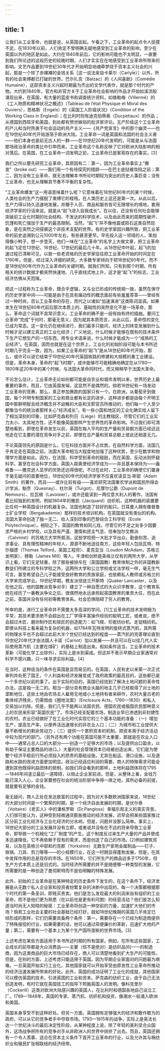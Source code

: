 ```yaml
---
---
---
```

title: 1
---




让我们从工业革命，也就是说，从英国谈起。乍看之下，工业革命的起点令人捉摸不定。在1830年以前，人们肯定不曾明确无疑地感受到工业革命的影响，至少在英国以外的地区是如此。大约在1840年前后，它的影响可能也不太明显，一直要到我们所论述的这段历史的较晚时期，人们才实实在在地感受到工业革命所带来的影响。文艺作品要到19世纪30年代才开始明显地魂牵梦绕于资本主义社会的兴起，那是一个除了赤裸裸的金钱关系［这一说法来自卡莱尔（Carlyle）］以外，所有的社会束缚都已打破的世界。巴尔扎克（Balzac）的《人间喜剧》（Comédie Humaine），这部资本主义兴起时期最为杰出的文学代表作，就是那个时代的产物。大约到1840年，官方和非官方关于工业革命社会影响的作品才开始如溪流般涌现出来，在英国，有大量的蓝皮书和调查统计资料，如维勒梅（Villermé）的《工人物质和精神状况之概述》（Tableau de l’état Physique et Moral des Ouviers），恩格斯（Engels）的《英国工人阶级状况》（Condition of the Working Class in England）；在比利时则有迪克珀蒂奥（Ducpetiaux）的作品；从德国到西班牙和美国，到处都有愤世嫉俗的批评家评论。无产阶级这个工业革命的产儿和当时热衷于社会运动的共产主义——《共产党宣言》中的那个幽灵——也在19世纪40年代开始游荡于欧洲大陆。工业革命一词是英国和法国的社会主义者——他们本身也是前无古人的一群——在19世纪20年代发明的，可能是从与法国那场政治革命的类比中引申而来。工业革命这个名称反映了它对欧洲大陆影响的相对落后。在英国，在工业革命一词发明之前，工业革命已是客观存在的事实。[3]

我们之所以要先研究工业革命，其原因有二：第一，因为工业革命事实上“爆发”（broke out）——我们用一个有待探究的措辞——在巴士底狱被攻陷之前；第二，因为没有工业革命，就无法理解本书所论时期较为突出的历史人事巨变；没有工业革命，也无从理解其节奏不平衡的复杂性。

“工业革命爆发”这一用语意味着什么呢？它意味着在18世纪80年代的某个时候，人类社会的生产力摆脱了束缚它的桎梏，在人类历史上这还是第一次。从此以后，生产力得以持久迅速地发展，并臻于人员、商品和服务皆可无限增长的境地，套用经济学家的行话来说，就是从“起飞进入自我成长”。在以往，还没有任何社会能够突破前工业化时期的社会结构、不发达的科学技术，以及由此而来的周期性破坏、饥馑和死亡强加于生产的最高限制。当然，“起飞”并不像地震或陨石这类自然现象，是在突然之间侵袭这个非技术支配的世界。有的史学家因兴趣所致，把工业革命的前史追溯到公元1000年左右，有些甚至更早。早先投入这一领域的人，笨拙得像小鸭子，想一步登天，他们一味在“工业革命”的名字上大做文章，把工业革命的起飞定在13世纪、16世纪、17世纪的最后几十年。从18世纪中叶起，起飞的加速过程已清晰可见，以致一些老资格的历史学家往往把工业革命开始的时间定在1760年。但是，经过深入详细的研究，大多数专家倾向于把18世纪80年代，而不是18世纪60年代作为工业革命的关键时期。就我们所知，只有到那个时期，所有相关的统计数据才都突然快速地、几乎直线式地上升，这才是“起飞”的标志，工业经济仿佛从天而降。

把这一过程称为工业革命，既合乎逻辑，又与业已形成的传统相一致，虽然在保守的历史学家中间——可能是由于在具有煽动性的概念面前有些羞羞答答——曾经有过一种时尚，否认工业革命的存在，而代之以诸如“加速演进”这类陈词滥调。如果发生在18世纪80年代前后那次本质上的、基础性的突然变化不是一场革命，那么，革命这个词就不具常识意义。工业革命的确不是一段有始有终的插曲。要问工业革命“完成”于何时，那毫无意义，因为就其本质而言，从此以后，革命性的变化已成为常态。这一变化仍在继续进行，我们最多只能问，经济上的转变发展到什么时候才足以建立真正的工业化经济；广义地说，什么时候才能够在既有的技术条件下生产它想生产的一切东西，用专业术语来说，什么时候才能成为一个“成熟的工业经济”。在英国，因而也就是在这个世界上，工业化的初始阶段可能与本书所述时期几乎完全一致，因为，如果工业革命的“起飞”是从18世纪80年代开始，那么，或许可以说它结束于19世纪40年代英国铁路的修建和大规模的重工业建设。但是，革命本身，革命的“起飞时期”，或许能够尽可能精确地确定在从1780—1800年这20年中的某个时候，与法国大革命同时代，而又稍稍早于法国大革命。

不论怎么估计，工业革命无论如何都可能是自农业和城市发明以来，世界历史上最重要的事件。而且，它由英国发端，这显然不是偶然的。倘若18世纪有一场发动工业革命的竞赛，那么，真正参加赛跑的国家只有一个。在欧洲，从葡萄牙到俄国，每个开明专制国家的工业和商业都有长足的进步，这种进步都是由每个开明王国中那群明智且经济概念并不幼稚的大臣和文职官员所推动的，他们每一个人至少都像当今的统治者那样关心“经济成长”。有一些小国和地区的工业化确实给人留下了相当深刻的印象，比如萨克森和列日（Liége）的主教辖区，尽管它们的工业实力太小、太具地方性，还不能像英国那样产生世界性的革命影响。不过我们却可清楚地看到，即使在革命发生以前，英国在每人平均的生产量和贸易额方面已经远远地走在它主要的潜在竞争对手之前，即使在总产量和贸易总额上彼此还相差无几。

不论英国领先的原因是什么，它在科技方面并不占优势。在自然科学方面，法国几乎肯定走在英国之前。法国大革命相当大程度地加强了这种优势，至少在数学和物理学方面是如此。因为，在法国，科学受到革命的鼓励，而在英国，反动派则怀疑科学。甚至在社会科学方面，英国人距离使经济学成为——并且基本保持为——盎格鲁——撒克逊人显学的优势还远得很呢。不过在此时，工业革命的确使它们置身于毫无疑问的首要地位，18世纪80年代的经济学家不仅喜欢读亚当·斯密（Adam Smith）的著作，而且——或许比较有益——喜欢研究法国重农学派和国民所得会计学派，魁奈（Quesnay）、杜尔哥（Turgot）、尼摩尔公爵（Dupont de Nemours）、拉瓦锡（Lavoisier），或许还能读到一两位意大利人的著作。法国有着比较独到的发明，例如1804年的雅凯（Jacquard）纺织机，这种机器的装置要比任何一种英国设计的机器复杂。法国也制造了较好的船只。日耳曼人拥有像普鲁士矿业学校（Bergakademie）那样的技术培训机构，在英国就没有类似的机构。法国大革命创造了独一无二、给人深刻印象的巴黎综合工科学校（Ecole Polytechnique）。相较之下，英国的教育如同儿戏，尽管它的不足之处多少因要求严格的乡村学校，以及具有严谨、激情和民主气息、信奉加尔文教派（Calvinist）的苏格兰大学所抵消。这些学校把一大批才华出众、勤奋刻苦、追求事业、具有理性精神的年轻人，源源不断地送往南方，这些年轻人包括瓦特、特尔福德（Thomas Telford，英国工程师）、麦克亚当（Loudon McAdam，苏格兰发明家）、穆勒（James Mill）等人。牛津和剑桥是英格兰仅有的两所大学，从学识上看，它们无足轻重，除了那些被排斥在（英国国教）教育体制之外的非国教新教徒们所建立的专科学校之外，这两所大学和公立学校或文法学校一样，毫无生气可言。甚至希望自己儿子能接受良好教育的贵族家庭，也依赖私人教师或苏格兰的大学来完成学业。19世纪早期，教友派信徒兰开斯特（Quaker Lancaster，以及在他之后，他的国教派竞争对手）建立了一种自愿式的大众识字教育，这个教育系统在经历了一番教派争论之后，很偶然地永远承担起英国教育的重责大任，而在此之前，英国并没有任何初等教育体系。社会恐惧阻碍了穷人的教育。

所幸的是，进行工业革命并不需要太多高深的学问。[1]工业革命的技术发明极为平常，其技术要求绝不会超出在工厂学得丰富操作经验的聪明工匠，或者说，绝不会超过木匠、磨坊制作匠和锁匠的创造能力：如飞梭、珍妮纺纱机、走锭精纺机。即使从科技上看来最为复杂的机器，如1784年瓦特发明的旋转式蒸汽机，其所需的物理水平也不会超过此前大半个世纪已经达到的程度——蒸汽机的完善理论直到19世纪20年代才由法国人卡诺（Carnot）加以发展——并且可以在以往几代人实际使用蒸汽机（主要在煤矿）的基础上制造出来。假如条件适当，工业革命的技术革新（可能化学工业除外），实际上是水到渠成。但这并不表示早期企业家通常对科学不感兴趣，只一味寻求实际利益。[4]

在当时，这种适当的条件在英国是显而易见的。在英国，人民有史以来第一次正式审判并处死了国王，个人利益和经济发展变成了政府政策的最高目的，这些都已是一个多世纪以前的事了。出于实际的目的，英国已经找到了解决土地问题的革命性办法，这是独一无二的。相当一部分具有商业头脑的地主几乎已经取得了对土地的垄断地位，这些土地由农场主人雇用无地或小土地持有者来耕作，农村大量古老的集体经济残余，仍需借由《圈地法案》（Enclosure Acts，1760—1830）和私人交易加以扫除。但是，我们几乎不能再以法国农民、德国农民或俄国农民那种意义上的农民来形容“英国农民”了。市场已经支配着农场，制造业早已渗透到非封建性的农村。农业已经做好了在工业化时代实现它的三个基本功能的准备：（一）增加生产，提高生产率，以便养活迅速增长的非农业人口；（二）为城市和工业提供大量不断增长的剩余劳动力；（三）提供一个累积资本的机制，把资本用于经济活动中较为现代的部门。（另外还有两个功能在英国可能不太重要，那就是在农业人口中——通常占总人口的大部分——创造一个足够大的市场；以及提供出口盈余，以有助于保证主要商品的进口。）大量的社会管理资本已经被创造出来，它们是为使整个经济平稳前行所必须投入的昂贵的基础设施，尤其在船运、港口设施，以及道路和水路的改进方面更加明显。政治已经适应利润的需要。商人的特殊需求可能会遭到其他既得利益团体的抵制，如我们将会看到的那样，土地利益团体将在1795—1846年间竖立最后一道障碍，以阻止企业家前进。但是，从整体上看，金钱万能已深入人心，企业家要想在社会的统治阶层中争得一席之地，其所必备的前提，就是要有足够的金钱。

毫无疑问，商人正处在发达致富的过程中，因为对大多数欧洲国家来说，18世纪的大部分时间是一个繁荣的时期，是一个经济自由发展的时期，是伏尔泰（Voltaire）《老实人》中的潘格罗斯（Dr.Pangloss）幸福乐观主义的真实背景。人们很可能认为，这种受到轻微通货膨胀推动的经济发展，迟早会把某些国家推过区分前工业化经济与工业化经济的分水岭。但是，问题并没那么简单。事实上，18世纪大部分的工业发展并没有立即，或者说并没有在不远的将来导致工业革命，即导致一个机械化“工厂制度”的产生。这个制度反过来生产大量的产品并使成本迅速降低，它不再依赖于现有的需求，而是创造了自己的市场。[2]例如建筑贸易，以及在英格兰中部和约克郡（Yorkshire）无数生产家用金属制品——钉子、铁锅、刀具、剪刀等等——的小规模行业，在这一时期显得蓬勃发展，但是，在其中发挥作用的总是现存的市场。在1850年，它们所生产的商品远多于1750年，但生产方式本质上还是旧式的。当时经济所需要的并不是随便哪一种类型的发展，它所需要的是一种创造了曼彻斯特而不是伯明翰的特殊发展。

此外，初始的工业革命是在某种特定的历史条件下发生的，在这个条件下，经济发展是从无数个私人企业家和投资者纷繁复杂的决断中出现的，每一个决策都根据那个时代的第一条圣训，即贱买贵卖。他们是怎么发现最大的利润来自有组织的工业革命，而不是他们更为熟悉（在以前也是更有利可图）的经营活动？他们是怎么知道当时尚无人知晓的秘密：工业革命将创造一种空前的力量，加速扩大他们的市场？倘若工业社会主要的社会基础已经打好，就如18世纪晚期的英国几乎肯定已经形成的那样，它们仍需要具备两个条件：第一，需要存在一个已经为制造商提供了特殊报偿的行业，如果需要的话，他可以通过简便廉价的革新，迅速扩大他的产量；第二，需要有一个基本上为某个生产国所垄断的世界市场。[3]

上述考虑在某些方面适用于本书所述时期的所有国家。例如，在所有这些国家，工业成长的前导都是大众消费品——主要（但不是绝对）是纺织品[6]——的制造商，因为这类商品的巨大市场已经存在，商人可以清楚地看到扩大生产的可能性。但是，在别的方面，上述考虑只能适用于英国。因为早期企业家面对的问题最为艰难。一旦英国开始实行工业化，其他国家就可以开始享受由原发性工业革命所推动的经济迅速发展所带来的好处。此外，英国的成功证明了工业化的成就，其他国家可以模仿英国的技术，引进英国的工业和资本。萨克森的纺织工业，由于自己无法创造发明，有时它就在英国技工的指导下照搬英国人的发明。像科克里尔（Cockerill）这类对欧洲大陆感兴趣的英国人，在比利时和德国各地自己设立工厂。1789—1848年，英国的专家、蒸汽机、纺织机和投资，像潮水一般涌入欧洲和美国。

英国本身享受不到这种好处。但另一方面，英国拥有足够强大的经济和敢作敢为的政府，可以从它的竞争者手中夺取市场。1793—1815年的战争，实际上是英法长达一个世纪决斗的最后决定性阶段，从某种程度上说，除了年轻的美利坚合众国外，这场战争把所有的竞争对手从非欧洲人的世界中排挤了出去。而且，英国还拥有一个令人羡慕、适合在资本主义条件下首开工业革命的行业，以及允许其与棉纺织业和殖民扩张相联结的经济纽带。
